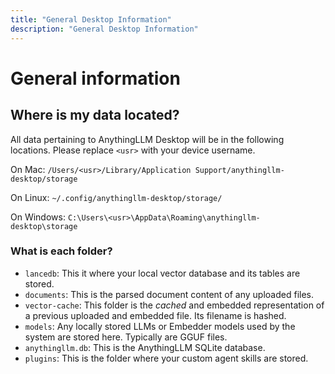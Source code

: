 ```yaml
---
title: "General Desktop Information"
description: "General Desktop Information"
---
```


# General information

## Where is my data located?

All data pertaining to AnythingLLM Desktop will be in the following locations. Please replace `<usr>` with your
device username.

On Mac:
`/Users/<usr>/Library/Application Support/anythingllm-desktop/storage`

On Linux:
`~/.config/anythingllm-desktop/storage/`

On Windows:
`C:\Users\<usr>\AppData\Roaming\anythingllm-desktop\storage`

### What is each folder?

- `lancedb`: This it where your local vector database and its tables are stored.
- `documents`: This is the parsed document content of any uploaded files.
- `vector-cache`: This folder is the _cached_ and embedded representation of a previous uploaded and embedded file. Its filename is hashed.
- `models`: Any locally stored LLMs or Embedder models used by the system are stored here. Typically are GGUF files.
- `anythingllm.db`: This is the AnythingLLM SQLite database.
- `plugins`: This is the folder where your custom agent skills are stored.
